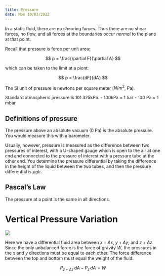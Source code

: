 ```yaml
---
title: Pressure
date: Mon 10/03/2022 
---
```


In a static fluid, there are no shearing forces. Thus there are no shear forces, no flow, and all forces at the boundaries occur *normal* to the plane at that point.

Recall that pressure is force per unit area:

$$
p = \frac{\partial F}{\partial A}
$$

which can be taken to the limit at a piont:

$$
p = \frac{dF}{dA}
$$

The SI unit of pressure is newtons per square meter ($N/m^2$, Pa).

Standard atmospheric pressure is 101.325kPa.
- 100kPa = 1 bar
- 100 Pa = 1 mbar

## Definitions of pressure

The pressure above an absolute vacuum (0 Pa) is the absolute pressure. You would measure this with a barometer.

Usually, however, pressure is measured as the difference between two pressures of interest, with a U-shaped gauge which is open to the air at one end and connected to the pressure of interest with a pressure tube at the other end. You determine the pressure differential by taking the difference in the height of the liquid between the two tubes, and then the pressure differential is $\rho gh$.

## Pascal's Law

The pressure at a point is the same in all directions.

# Vertical Pressure Variation

![](Images/2_1_Fluid_Volume_Differential.png)

Here we have a differential fluid area between $x+\Delta x$, $y+\Delta y$, and $z+\Delta z$. Since the only unbalanced force is the force of gravity $W$, the pressures in the $x$ and $y$ directions must be equal to each other. The force difference between the top and bottom must equal the weight of the fluid.

$$
P_{z+\Delta z}\, d A - P_z \, dA = W
$$

